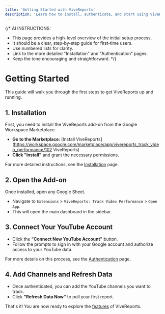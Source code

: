 ```yaml
---
title: 'Getting Started with ViveReports'
description: 'Learn how to install, authenticate, and start using ViveReports in Google Sheets.'
---
```


{/* AI INSTRUCTIONS:
- This page provides a high-level overview of the initial setup process.
- It should be a clear, step-by-step guide for first-time users.
- Use numbered lists for clarity.
- Link to the more detailed "Installation" and "Authentication" pages.
- Keep the tone encouraging and straightforward.
*/}

# Getting Started

This guide will walk you through the first steps to get ViveReports up and running.

## 1. Installation

First, you need to install the ViveReports add-on from the Google Workspace Marketplace.

-   **Go to the Marketplace:** [Install ViveReports](https://workspace.google.com/marketplace/app/vivereports_track_video_performance/102 ViveReports)
-   **Click "Install"** and grant the necessary permissions.

For more detailed instructions, see the [Installation](./installation) page.

## 2. Open the Add-on

Once installed, open any Google Sheet.

-   Navigate to `Extensions` > `ViveReports: Track Video Performance` > `Open App`.
-   This will open the main dashboard in the sidebar.

## 3. Connect Your YouTube Account

-   Click the **"Connect New YouTube Account"** button.
-   Follow the prompts to sign in with your Google account and authorize access to your YouTube data.

For more details on this process, see the [Authentication](./authentication) page.

## 4. Add Channels and Refresh Data

-   Once authenticated, you can add the YouTube channels you want to track.
-   Click **"Refresh Data Now"** to pull your first report.

That's it! You are now ready to explore the [features](./features) of ViveReports.
